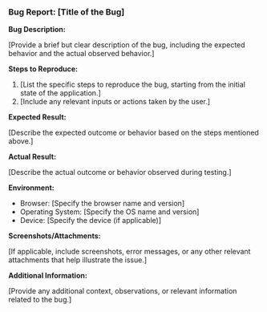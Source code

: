 ### Bug Report: [Title of the Bug]

**Bug Description:**

[Provide a brief but clear description of the bug, including the expected behavior and the actual observed behavior.]

**Steps to Reproduce:**

1. [List the specific steps to reproduce the bug, starting from the initial state of the application.]
2. [Include any relevant inputs or actions taken by the user.]

**Expected Result:**

[Describe the expected outcome or behavior based on the steps mentioned above.]

**Actual Result:**

[Describe the actual outcome or behavior observed during testing.]

**Environment:**

- Browser: [Specify the browser name and version]
- Operating System: [Specify the OS name and version]
- Device: [Specify the device (if applicable)]

**Screenshots/Attachments:**

[If applicable, include screenshots, error messages, or any other relevant attachments that help illustrate the issue.]

**Additional Information:**

[Provide any additional context, observations, or relevant information related to the bug.]
